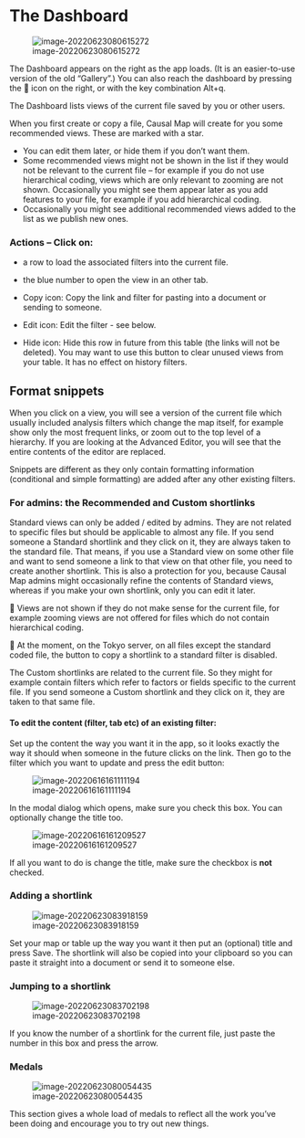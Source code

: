 #  The Dashboard{#dashboard}



![image-20220623080615272](_assets/image-20220623080615272.png)

The Dashboard appears on the right as the app loads. (It is an easier-to-use version of the old "Gallery".) You can also reach the dashboard by pressing the 🏅 icon on the right, or with the key combination Alt+q. 

The Dashboard lists views of the current file saved by you or other users.

When you first create or copy a file, Causal Map will create for you some recommended views. These are marked with a star. 

- You can edit them later, or hide them if you don't want them. 
- Some recommended views might not be shown in the list if they would not be relevant to the current file -- for example if you do not use hierarchical coding, views which are only relevant to zooming are not shown. Occasionally you might see them appear later as you add features to your file, for example if you add hierarchical coding. 
- Occasionally you might see additional recommended views added to the list as we publish new ones.

### Actions -- Click on:

- a row to load the associated filters into the current file.
- the blue number to open the view in an other tab.

- Copy icon: Copy the link and filter for pasting into a document or sending to someone. 
- Edit icon: Edit the filter - see below.
- Hide icon: Hide this row in future from this table (the links will not be deleted).  You may want to use this button to clear unused views from your table. It has no effect on history filters.

## Format snippets

When you click on a view, you will see a version of the current file which usually included analysis filters which change the map itself, for example show only the most frequent links, or zoom out to the top level of a hierarchy. If you are looking at the Advanced Editor, you will see that the entire contents of the editor are replaced.

Snippets are different as they only contain formatting information (conditional and simple formatting) are added after any other existing filters. 

### For admins: the Recommended and Custom shortlinks



Standard views can only be added / edited by admins.  They are not related to specific files but should be applicable to almost any file.  If you send someone a Standard shortlink and they click on it, they are always taken to the standard file. That means, if you use a Standard view on some other file and want to send someone a link to that view on that other file, you need to create another shortlink.  This is also a protection for you, because Causal Map admins might occasionally refine the contents of Standard views, whereas if you make your own shortlink, only you can edit it later.

🧪 Views are not shown if they do not make sense for the current file, for example zooming views are not offered for files which do not contain hierarchical coding. 

🧪 At the moment, on the Tokyo server, on all files except the standard coded file, the button to copy a shortlink to a standard filter is disabled.

The Custom shortlinks are related to the current file. So they might for example contain filters which refer to factors or fields specific to the current file. If you send someone a Custom shortlink and they click on it, they are taken to that same file. 

#### To edit the content (filter, tab etc) of an existing filter:

Set up the content the way you want it in the app, so it looks exactly the way it should when someone in the future clicks on the link. Then go to the filter which you want to update and press the edit button: 

![image-20220616161111194](_assets/image-20220616161111194.png)



In the modal dialog which opens, make sure you check this box. You can optionally change the title too.

![image-20220616161209527](_assets/image-20220616161209527.png)

If all you want to do is change the title, make sure the checkbox is **not** checked.

### Adding a shortlink

![image-20220623083918159](_assets/image-20220623083918159.png)

Set your map or table up the way you want it then put an (optional) title and press Save. The shortlink will also be copied into your clipboard so you can paste it straight into a document or send it to someone else.

### Jumping to a shortlink

![image-20220623083702198](_assets/image-20220623083702198.png)

If you know the number of a shortlink for the current file, just paste the number in this box and press the arrow.  

### Medals

![image-20220623080054435](_assets/image-20220623080054435.png)

This section gives a whole load of medals to reflect all the work you've been doing and encourage you to try out new things. 

